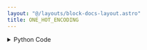 ```yaml
---
layout: "@/layouts/block-docs-layout.astro"
title: ONE_HOT_ENCODING
---
```



<PythonDocsDisplay docstring={docstring} />
<AppDisplay app={app} blockName="ONE_HOT_ENCODING" client:visible />

<details>
<summary>Python Code</summary>
```python
from flojoy import flojoy, DataFrame
from typing import Optional
import pandas as pd


@flojoy
def ONE_HOT_ENCODING(
    data: DataFrame,
    feature_col: Optional[DataFrame] = None,
) -> DataFrame:
    """The ONE_HOT_ENCODING node creates a one hot encoding from a dataframe containing categorical features.

    Inputs
    ------
    data : DataFrame
        The input dataframe containing the categorical features.

    Parameters
    ----------
    feature_col: DataFrame, optional
        A dataframe whose columns are used to create the one hot encoding.
        For example, if 'data' has columns ['a', 'b', 'c'] and 'feature_col' has columns ['a', 'b'],
        then the one hot encoding will be created only for columns ['a', 'b'] against 'data'.
        Defaults to None, meaning that all columns of categorizable objects are encoded.

    Returns
    -------
    DataFrame
        The one hot encoding of the input features.
    """

    df = data.m
    if feature_col:
        encoded = pd.get_dummies(df, columns=feature_col.m.columns.to_list())

    else:
        cat_df = df.select_dtypes(include=["object", "category"]).columns.to_list()
        encoded = pd.get_dummies(df, columns=cat_df)

    return DataFrame(df=encoded)

```
[Find this Flojoy Block on GitHub](https://github.com/flojoy-ai/blocks/blob/main/blocks/AI_ML/CLASSIFICATION/ONE_HOT_ENCODING/ONE_HOT_ENCODING.py)
</details>


## Example
